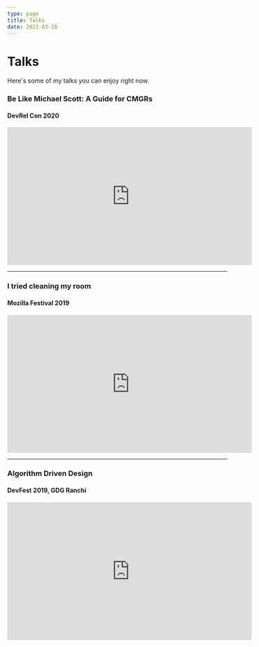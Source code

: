```yaml
---
type: page
title: Talks
date: 2021-03-18
---
```


# Talks

Here's some of my talks you can enjoy right now.

### Be Like Michael Scott: A Guide for CMGRs
#### DevRel Con 2020

<iframe width="560" height="315" src="https://www.youtube.com/embed/y1ctLte98DY?start=11052" title="YouTube video player" frameborder="0" allow="accelerometer; autoplay; clipboard-write; encrypted-media; gyroscope; picture-in-picture" allowfullscreen></iframe>

---

### I tried cleaning my room
#### Mozilla Festival 2019

<iframe width="560" height="315" src="https://www.youtube.com/embed/pvHMyOLaXJY" title="YouTube video player" frameborder="0" allow="accelerometer; autoplay; clipboard-write; encrypted-media; gyroscope; picture-in-picture" allowfullscreen></iframe>

---

### Algorithm Driven Design
#### DevFest 2019, GDG Ranchi

<iframe width="560" height="315" src="https://www.youtube.com/embed/fpywlSdtvUk" title="YouTube video player" frameborder="0" allow="accelerometer; autoplay; clipboard-write; encrypted-media; gyroscope; picture-in-picture" allowfullscreen></iframe>